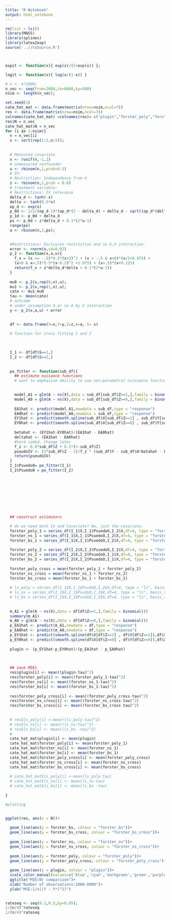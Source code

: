 ```yaml
---
title: "R Notebook"
output: html_notebook
---
```




```r
rm(list = ls())
library(MASS)
library(splines)
library(latex2exp)
source('..//toSource.R')



expit <- function(x){ exp(x)/(1+exp(x)) };

logit <- function(x){ log(x/(1-x)) }

# n <- 4*2000; 
n_vec <- seq(from=2000,to=8000,by=500)
nsim <- length(n_vec);

set.seed(1)
cate_hat_mat <- data.frame(matrix(nrow=nsim,ncol=7))
res <- data.frame(matrix(nrow=nsim,ncol=7))
colnames(cate_hat_mat) =colnames(res)= c("plugin","forster_poly","forster_ns","forster_bs", "forster_poly_cross","forster_ns_cross","forster_bs_cross")
res$N = n_vec
cate_hat_mat$N = n_vec
for (i in 1:nsim){
  n = n_vec[i]
  s <- sort(rep(1:2,n/2));
  
  
  # Measured covariate
  x <- runif(n,-1,1)
  # unmeasured confounder
  u <- rbinom(n,1,prob=0.5)
  # IV:
  # Restriction: Independence from U
  z <- rbinom(n,1,prob = 0.8)
  # treatment variable: 
  # Restrictions: IV relevance
  delta_d <- tanh(-x)
  delta <- tanh(0.5*x)
  op_d <- exp(x)
  p_0d <- 1/2/(op_d-1)*(op_d*(2 - delta_d) + delta_d - sqrt((op_d*(delta_d-2) - delta_d)^2 + 4*op_d*(1-delta_d)*(1-op_d)))
  p_1d <- p_0d + delta_d
  ps <- p_0d + z*delta_d + 0.1*(2*u-1)
  range(ps)
  a <- rbinom(n,1,ps);

  
  #Restrictions: Exclusion restriction and no A,U interaction.
  error <- rnorm(n,sd=0.02)
  p_2 <- function(x,a,u){
    f_x = (x <= -.5)*0.5*(x+2)^2 + (x > -.5 & x<0)*(x/2+0.875) +
    (x>0 & x<.5)*(-5*(x-0.2)^2 +1.075) + (x>.5)*(x+0.125) 
    return(f_x + z*delta_d*delta + 0.1*(2*u-1)) 
  }
  
  mu0 <- p_2(x,rep(0,n),u);
  mu1 <- p_2(x,rep(1,n),u);
  cate <- mu1-mu0
  tau <- mean(cate)
  # outcome
  # under assumption 4.a) no A by U interaction
  y <- p_2(x,a,u) + error

  
  df <- data.frame(X=x,Y=y,Z=z,A=a, S= s)

  # function for cross fitting 1 and 2
  
  
 
  I_1 <- df[df$S==1,]
  I_2 <- df[df$S==2,]
 
  
  po_fitter <- function(sub_df){
    ## estimate nuisance functions
    # want to emphasize ability to use non-parametric nuissance functions  

  
    model_A1 = glm(A ~ ns(X),data = sub_df[sub_df$Z==1,],family = binomial())
    model_A0 = glm(A ~ ns(X),data = sub_df[sub_df$Z==0,],family = binomial())
    
    EA1hat <- predict(model_A1,newdata = sub_df,type = "response")
    EA0hat <- predict(model_A0,newdata = sub_df,type = "response")
    EY1hat <- predict(smooth.spline(sub_df$X[sub_df$Z==1] , sub_df$Y[sub_df$Z==1]),sub_df$X)$y
    EY0hat <- predict(smooth.spline(sub_df$X[sub_df$Z==0] , sub_df$Y[sub_df$Z==0]),sub_df$X)$y
    
    betahat <- (EY1hat-EY0hat)/(EA1hat - EA0hat)
    deltahat <- (EA1hat - EA0hat)
    #hard coded. Change later
    f_z <- 0.8*sub_df$Z + 0.2*(1-sub_df$Z)
    pseudoIV <- (2*sub_df$Z - 1)/f_z * (sub_df$Y - sub_df$A*betahat - EY0hat + EA0hat*betahat)/deltahat + betahat
    return(pseudoIV)
  }
  I_1$PsuedoO= po_fitter(I_1)
  I_2$PsuedoO = po_fitter(I_2)
  
    
    
    
  
  

 

  ## construct estimators

  # do we need both IV and Covariate? No, just the covariate.
  forster_poly_1 = series_df(I_1$X,I_1$PsuedoO,I_2$X,df=4, type = "forster", basis_type = "poly")[[1]]
  forster_ns_1 = series_df(I_1$X,I_1$PsuedoO,I_2$X,df=4, type = "forster", basis_type = "ns")[[1]]
  forster_bs_1 = series_df(I_1$X,I_1$PsuedoO,I_2$X,df=4, type = "forster", basis_type = "bs")[[1]]
  
  forster_poly_2 = series_df(I_2$X,I_2$PsuedoO,I_1$X,df=4, type = "forster", basis_type = "poly")[[1]]
  forster_ns_2 = series_df(I_2$X,I_2$PsuedoO,I_1$X,df=4, type = "forster", basis_type = "ns")[[1]]
  forster_bs_2 = series_df(I_2$X,I_2$PsuedoO,I_1$X,df=4, type = "forster", basis_type = "bs")[[1]]
  
  forster_poly_cross = mean(forster_poly_1 + forster_poly_2)
  forster_ns_cross = mean(forster_ns_1 + forster_ns_2)
  forster_bs_cross = mean(forster_bs_1 + forster_bs_2)
  
  # ls_poly = series_df(I_1$X,I_1$PsudoO,I_2$X,df=4, type = "ls", basis_type = "poly")[[1]]
  # ls_ns = series_df(I_1$X,I_1$PsudoO,I_2$X,df=4, type = "ls", basis_type = "ns")[[1]]
  # ls_bs = series_df(I_1$X,I_1$PsudoO,I_2$X,df=4, type = "ls", basis_type = "bs")[[1]]
  
  
  m_A1 = glm(A ~ ns(X),data = df[df$Z==1,],family = binomial())
  summary(m_A1)
  m_A0 = glm(A ~ ns(X),data = df[df$Z==0,],family = binomial())
  p_EA1hat <- predict(m_A1,newdata = df,type = "response")
  p_EA0hat <- predict(m_A0,newdata = df,type = "response")
  p_EY1hat <- predict(smooth.spline(df$X[df$Z==1] , df$Y[df$Z==1]),df$X)$y
  p_EY0hat <- predict(smooth.spline(df$X[df$Z==0] , df$Y[df$Z==0]),df$X)$y
    
  plugin <- (p_EY1hat-p_EY0hat)/(p_EA1hat - p_EA0hat)
  
  

  ## save MSEs
  res$plugin[i] <- mean((plugin-tau)^2)
  res$forster_poly[i] <- mean((forster_poly_1-tau)^2)
  res$forster_ns[i] <- mean((forster_ns_1-tau)^2)
  res$forster_bs[i] <- mean((forster_bs_1-tau)^2)
  
  res$forster_poly_cross[i] <- mean((forster_poly_cross-tau)^2)
  res$forster_ns_cross[i] <- mean((forster_ns_cross-tau)^2)
  res$forster_bs_cross[i] <- mean((forster_bs_cross-tau)^2)
  
  
  # res$ls_poly[i] <-mean((ls_poly-tau)^2)
  # res$ls_ns[i] <- mean((ls_ns-tau)^2)
  # res$ls_bs[i] <- mean((ls_bs -tau)^2)
  # 
  cate_hat_mat$plugin[i] <- mean(plugin)
  cate_hat_mat$forster_poly[i] <- mean(forster_poly_1)
  cate_hat_mat$forster_ns[i] <- mean(forster_ns_1)
  cate_hat_mat$forster_bs[i] <- mean(forster_bs_1)
  cate_hat_mat$forster_poly_cross[i] <- mean(forster_poly_cross)
  cate_hat_mat$forster_ns_cross[i] <- mean(forster_ns_cross)
  cate_hat_mat$forster_bs_cross[i] <- mean(forster_bs_cross)
  
  # cate_hat_mat$ls_poly[i] <-mean(ls_poly-tau)
  # cate_hat_mat$ls_ns[i] <- mean(ls_ns-tau)
  # cate_hat_mat$ls_bs[i] <- mean(ls_bs -tau)
  
}

```

```r
#plotting


ggplot(res, aes(x = N))+
  
  geom_line(aes(y = forster_bs, colour = "forster_bs"))+
  geom_line(aes(y = forster_bs_cross, colour = "forster_bs_cross"))+
  
  geom_line(aes(y = forster_ns, colour = "forster_ns"))+
  geom_line(aes(y = forster_ns_cross, colour = "forster_ns_cross"))+
  
  geom_line(aes(y = forster_poly, colour = "forster_poly"))+
  geom_line(aes(y = forster_poly_cross, colour = "forster_poly_cross"))+
  
  geom_line(aes(y = plugin, colour = "plugin"))+
  scale_color_manual(values=c('blue','cyan','darkgreen','green','purple' ,'orchid' ,'red'))+
  ggtitle("MSE(N) comparison")+
  xlab("Number of observations:2000-8000")+
  ylab("MSE:1/n[(Y - Y*)^2]")
  


```



```r


rateseq <- seq(0.1,0.5,by=0.05);
1/(n/4)^rateseq
1/(n/4)^rateseq
```

